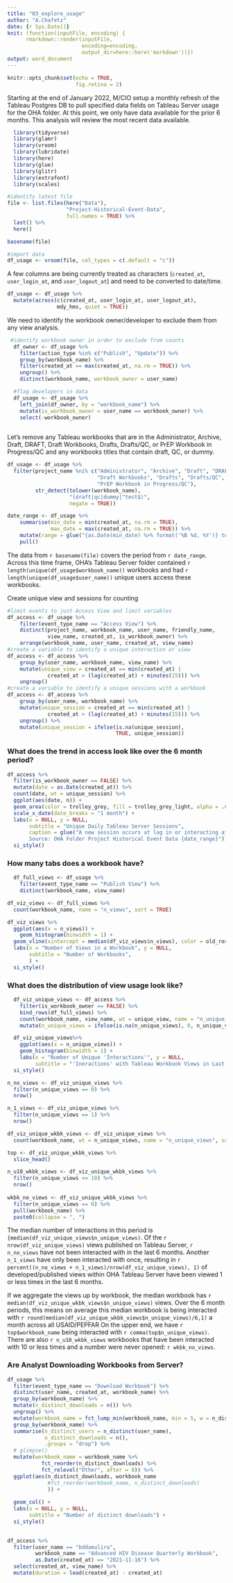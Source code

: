 ```yaml
---
title: "03_explore_usage"
author: "A.Chafetz"
date: {r Sys.Date()}
knit: (function(inputFile, encoding) { 
      rmarkdown::render(inputFile,
                        encoding=encoding, 
                        output_dir=here::here('markdown'))})
output: word_document
---
```


```r
knitr::opts_chunk$set(echo = TRUE,
                      fig.retina = 2)
```
Starting at the end of January  2022, M/CIO setup a monthly refresh of the Tableau Postgres DB to pull specified data fields on Tableau Server usage for the OHA folder. At this point, we only have data available for the prior 6 months. This analysis will review the most recent data available.

```r
  library(tidyverse)
  library(glamr)
  library(vroom)
  library(lubridate)
  library(here)
  library(glue)
  library(glitr)
  library(extrafont)
  library(scales)
```
 
```r
#identify latest file
file <- list.files(here("Data"), 
                   "Project-Historical-Event-Data", 
                   full.names = TRUE) %>% 
  last() %>% 
  here()

basename(file)

#import data
df_usage <- vroom(file, col_types = c(.default = "c"))
```

A few columns are being currently treated as characters (`created_at`, `user_login_at`, and `user_logout_at`) and need to be converted to date/time.

```r
df_usage <- df_usage %>% 
  mutate(across(c(created_at, user_login_at, user_logout_at), 
                mdy_hms, quiet = TRUE))
```

We need to identify the workbook owner/developer to exclude them from any view analysis.

```r
 #identify workbook owner in order to exclude from counts
  df_owner <- df_usage %>% 
    filter(action_type %in% c("Publish", "Update")) %>% 
    group_by(workbook_name) %>%
    filter(created_at == max(created_at, na.rm = TRUE)) %>% 
    ungroup() %>% 
    distinct(workbook_name, workbook_owner = user_name)  

  #flag developers in data
  df_usage <- df_usage %>% 
    left_join(df_owner, by = "workbook_name") %>% 
    mutate(is_workbook_owner = user_name == workbook_owner) %>% 
    select(-workbook_owner)
  
```

Let's remove any Tableau workbooks that are in the Administrator, Archive, Draft, DRAFT, Draft Workbooks, Drafts, Drafts/QC, or PrEP Workbook in Progress/QC and any workbooks titles that contain draft, QC, or dummy.

```r
df_usage <- df_usage %>% 
  filter(project_name %ni% c("Administrator", "Archive", "Draft", "DRAFT",
                             "Draft Workbooks", "Drafts", "Drafts/QC", 
                             "PrEP Workbook in Progress/QC"),
         str_detect(tolower(workbook_name), 
                    "(draft|qc|dummy|^test$)", 
                    negate = TRUE))

```


```r
date_range <- df_usage %>% 
    summarise(min_date = min(created_at, na.rm = TRUE),
              max_date = max(created_at, na.rm = TRUE)) %>% 
    mutate(range = glue("{as.Date(min_date) %>% format('%B %d, %Y')} to {as.Date(max_date) %>% format('%B %d, %Y')}")) %>% 
    pull()
```

The data from `r basename(file)` covers the period from `r date_range`. Across this time frame, OHA's Tableau Server folder contained `r length(unique(df_usage$workbook_name)) ` workbooks and had `r length(unique(df_usage$user_name))` unique users access these workbooks.


Create unique view and sessions for counting

```r
#limit events to just Access View and limit variables
df_access <- df_usage %>% 
    filter(event_type_name == "Access View") %>% 
    distinct(project_name, workbook_name, user_name, friendly_name, 
             view_name, created_at, is_workbook_owner) %>% 
    arrange(workbook_name, user_name, created_at, view_name) 
#create a variable to identify a unique interaction or view
df_access <- df_access %>%
    group_by(user_name, workbook_name, view_name) %>% 
    mutate(unique_view = created_at == min(created_at) | 
             created_at > (lag(created_at) + minutes(15))) %>% 
    ungroup() 
#create a variable to identify a unique sessions with a workbook
df_access <- df_access %>% 
    group_by(user_name, workbook_name) %>% 
    mutate(unique_session = created_at == min(created_at) | 
             created_at > (lag(created_at) + minutes(15))) %>% 
    ungroup() %>% 
    mutate(unique_session = ifelse(is.na(unique_session), 
                                   TRUE, unique_session))
```

### What does the trend in access look like over the 6 month period?
```r
df_access %>% 
  filter(is_workbook_owner == FALSE) %>%
  mutate(date = as.Date(created_at)) %>% 
  count(date, wt = unique_session) %>% 
  ggplot(aes(date, n)) +
  geom_area(color = trolley_grey, fill = trolley_grey_light, alpha = .6) +
  scale_x_date(date_breaks = "1 month") +
  labs(x = NULL, y = NULL,
       subtitle = "Unique Daily Tableau Server Sessions",
       caption = glue("A new session occurs at log in or interacting after a 15 minute or more break
       Source: OHA Folder Project Historical Event Data {date_range}")) +
  si_style()
```

### How many tabs does a workbook have?

```r
  df_full_views <- df_usage %>% 
    filter(event_type_name == "Publish View") %>% 
    distinct(workbook_name, view_name)
```

```r
df_viz_views <- df_full_views %>% 
  count(workbook_name, name = "n_views", sort = TRUE)

df_viz_views %>% 
  ggplot(aes(x = n_views)) +
    geom_histogram(binwidth = 1) +
  geom_vline(xintercept = median(df_viz_views$n_views), color = old_rose_light) +
  labs(x = "Number of Views in a Workbook", y = NULL,
       subtitle = "Number of Workbooks",
       ) +
  si_style()
```


### What does the distribution of view usage look like?

```r
  df_viz_unique_views <- df_access %>% 
    filter(is_workbook_owner == FALSE) %>% 
    bind_rows(df_full_views) %>% 
    count(workbook_name, view_name, wt = unique_view, name = "n_unique_views") %>%
    mutate(n_unique_views = ifelse(is.na(n_unique_views), 0, n_unique_views)) 

  df_viz_unique_views%>% 
    ggplot(aes(x = n_unique_views)) +
    geom_histogram(binwidth = 1) +
    labs(x = "Number of Unique 'Interactions'", y = NULL,
         subtitle = "'Ineractions' with Tableau Workbook Views in Last 6 Months ") +
  si_style()
```
```r

n_no_views <- df_viz_unique_views %>% 
  filter(n_unique_views == 0) %>% 
  nrow()

n_1_views <- df_viz_unique_views %>% 
  filter(n_unique_views == 1) %>% 
  nrow()

df_viz_unique_wkbk_views <- df_viz_unique_views %>% 
  count(workbook_name, wt = n_unique_views, name = "n_unique_views", sort = TRUE)

top <- df_viz_unique_wkbk_views %>% 
  slice_head()

n_u10_wkbk_views <- df_viz_unique_wkbk_views %>% 
  filter(n_unique_views <= 10) %>% 
  nrow()
  
wkbk_no_views <- df_viz_unique_wkbk_views %>% 
  filter(n_unique_views == 0) %>% 
  pull(workbook_name) %>% 
  paste0(collapse = ", ")

```

The median number of interactions in this period is `{median(df_viz_unique_views$n_unique_views)`. Of the `r nrow(df_viz_unique_views)` views published on Tableau Server, `r n_no_views` have not been interacted with in the last 6 months. Another `n_1_views` have only been interacted with once, resulting in `r percent((n_no_views + n_1_views)/nrow(df_viz_unique_views), 1)` of developed/published views within OHA Tableau Server have been viewed 1 or less times in the last 6 months.

If we aggregate the views up by workbook, the median workbook has `r median(df_viz_unique_wkbk_views$n_unique_views)` views. Over the 6 month periods, this means on average this median workbook is being interacted with `r round(median(df_viz_unique_wkbk_views$n_unique_views)/6,1)` a month across all USAID/PEPFAR On the upper end, we have `r top$workbook_name` being interacted with `r comma(top$n_unique_views)`. There are also `r n_u10_wkbk_views` workbooks that have been interacted with 10 or less times and a number were never opened: `r wkbk_no_views`. 


### Are Analyst Downloading Workbooks from Server?

```r
df_usage %>%
  filter(event_type_name == "Download Workbook") %>% 
  distinct(user_name, created_at, workbook_name) %>%
  group_by(workbook_name) %>%
  mutate(n_distinct_downloads = n()) %>% 
  ungroup() %>% 
  mutate(workbook_name = fct_lump_min(workbook_name, min = 5, w = n_distinct_downloads)) %>% 
  group_by(workbook_name) %>% 
  summarise(n_distinct_users = n_distinct(user_name),
            n_distinct_downloads = n(),
            .groups = "drop") %>% 
  # glimpse()
  mutate(workbook_name = workbook_name %>% 
           fct_reorder(n_distinct_downloads) %>% 
           fct_relevel("Other", after = 0)) %>% 
  ggplot(aes(n_distinct_downloads, workbook_name
             #fct_reorder(workbook_name, n_distinct_downloads)
             )) +
  
  geom_col() +
  labs(x = NULL, y = NULL,
       subtitle = "Number of distinct downloads") +
  si_style()
 
```

```r
df_access %>% 
  filter(user_name == "bddamulira",
         workbook_name == "Advanced HIV Disease Quarterly Workbook",
         as.Date(created_at) == "2021-11-16") %>%
  select(created_at, view_name) %>% 
  mutate(duration = lead(created_at) - created_at)
  
```




